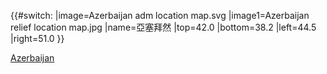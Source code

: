 {{#switch:{{{1}}}
|image=Azerbaijan adm location map.svg
|image1=Azerbaijan relief location map.jpg
|name=亞塞拜然
|top=42.0
|bottom=38.2
|left=44.5
|right=51.0
}}<noinclude>
{{Location map/Info|Azerbaijan}}
{{Documentation}}
[[Category:地理位置圖模板|Azerbaijan]]
</noinclude>